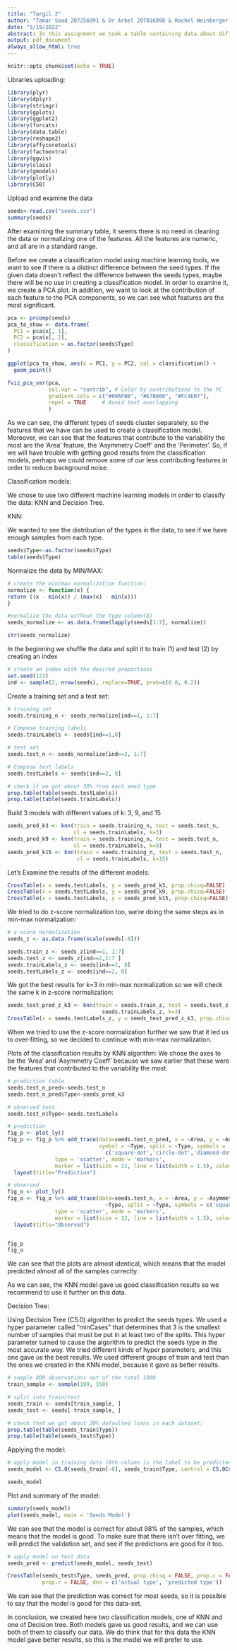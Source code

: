 ---
title: "Targil 2"
author: "Tamar Saad 207256991 & Or Arbel 207016098 & Rachel Weinberger 208812628"
date: "5/19/2022"
abstract: In this assignment we took a table containing data about different types of seeds, and we wanted to use the data in order to create a machine learning model that will classify seeds by their type.
output: pdf_document
always_allow_html: true
---

```{r setup, include=FALSE}
knitr::opts_chunk$set(echo = TRUE)
```

Libraries uploading:
```{r workspace, results='hide', message=FALSE, warning=FALSE}
library(plyr)
library(dplyr)
library(stringr)
library(gplots)
library(ggplot2)
library(forcats)
library(data.table)
library(reshape2)
library(affycoretools)
library(factoextra)
library(ggvis)
library(class)
library(gmodels)
library(plotly)
library(C50)

```

Upload and examine the data
```{r}
seeds<-read.csv("seeds.csv")
summary(seeds)
```

After examining the summary table, it seems there is no need in cleaning the data or normalizing one of the features. All the features are numeric, and all are in a standard range.

Before we create a classification model using machine learning tools, we want to see if there is a distinct difference between the seed types. If the given data doesn't reflect the difference between the seeds types, maybe there will be no use in creating a classification model. In order to examine it, we create a PCA plot.
In addition, we want to look at the contribution of each feature to the PCA components, so we can see what features are the most significant.
```{r}
pca <- prcomp(seeds)
pca_to_show <- data.frame(
  PC1 = pca$x[, 1],
  PC2 = pca$x[, 2],
  classification = as.factor(seeds$Type)
)

ggplot(pca_to_show, aes(x = PC1, y = PC2, col = classification)) +
  geom_point()

fviz_pca_var(pca,
             col.var = "contrib", # Color by contributions to the PC
             gradient.cols = c("#00AFBB", "#E7B800", "#FC4E07"),
             repel = TRUE     # Avoid text overlapping
             )


```
As we can see, the different types of seeds cluster separately, so the features that we have can be used to create a classification model.
Moreover, we can see that the features that contribute to the variability the most are the 'Area' feature, the 'Asymmetry Coeff' and the 'Perimeter'. So, if we will have trouble with getting good results from the classification models, perhaps we could remove some of our less contributing features in order to reduce background noise.



Classification models:

We chose to use two different machine learning models in order to classify the data: KNN and Decision Tree.



KNN:


We wanted to see the distribution of the types in the data, to see if we have enough samples from each type.
```{r}
seeds$Type<-as.factor(seeds$Type)
table(seeds$Type)
```

Normalize the data by MIN/MAX:

```{r}
# create the min/max normalization function:
normalize <- function(x) {
return ((x - min(x)) / (max(x) - min(x)))
}

#normalize the data without the type column(8)
seeds_normalize <- as.data.frame(lapply(seeds[1:7], normalize))

str(seeds_normalize)
```

In the beginning we shuffle the data and split it to train (1) and test (2) by creating an index

```{r}
# create an index with the desired proportions
set.seed(123)
ind <- sample(2, nrow(seeds), replace=TRUE, prob=c(0.8, 0.2))
```

Create a training set and a test set:

```{r}
# training set
seeds.training_n <- seeds_normalize[ind==1, 1:7]

# Compose training labels
seeds.trainLabels <- seeds[ind==1,8]

# test set
seeds.test_n <- seeds_normalize[ind==2, 1:7]

# Compose test labels
seeds.testLabels <- seeds[ind==2, 8]

# check if we got about 30% from each seed type
prop.table(table(seeds.testLabels))
prop.table(table(seeds.trainLabels))
```

Build 3 models with different values of k: 3, 9, and 15

```{r}

seeds_pred_k3 <- knn(train = seeds.training_n, test = seeds.test_n,
                     cl = seeds.trainLabels, k=3)
seeds_pred_k9 <- knn(train = seeds.training_n, test = seeds.test_n,
                     cl = seeds.trainLabels, k=9)
seeds_pred_k15 <- knn(train = seeds.training_n, test = seeds.test_n,
                      cl = seeds.trainLabels, k=15)

```

Let's Examine the results of the different models:

```{r}

CrossTable(x = seeds.testLabels, y = seeds_pred_k3, prop.chisq=FALSE)
CrossTable(x = seeds.testLabels, y = seeds_pred_k9, prop.chisq=FALSE)
CrossTable(x = seeds.testLabels, y = seeds_pred_k15, prop.chisq=FALSE)
```

We tried to do z-score normalization too, we're doing the same steps as in min-max normalization:
 
```{r}
# z-score normalization
seeds_z <- as.data.frame(scale(seeds[-8]))

seeds.train_z <- seeds_z[ind==1, 1:7]
seeds.test_z <- seeds_z[ind==2,1:7 ]
seeds.trainLabels_z <- seeds[ind==1, 8]
seeds.testLabels_z <- seeds[ind==2, 8]
```

We got the best results for k=3 in min-max normalization so we will check the same k in z-score normalization:

```{r}
seeds_test_pred_z_k3 <- knn(train = seeds.train_z, test = seeds.test_z, cl = 
                              seeds.trainLabels_z, k=3)
CrossTable(x = seeds.testLabels_z, y = seeds_test_pred_z_k3, prop.chisq=FALSE)

```
When we tried to use the z-score normalization further we saw that it led us to over-fitting, so we decided to continue with min-max normalization.
 
Plots of the classification results by KNN algorithm:
We chose the axes to be the 'Area' and 'Asymmetry Coeff' because we saw earlier that these were the features that contributed to the variability the most.
 
```{r}
# prediction table
seeds.test_n_pred<-seeds.test_n
seeds.test_n_pred$Type<-seeds_pred_k3

# observed test
seeds.test_n$Type<-seeds.testLabels

# prediction
fig_p <- plot_ly() 
fig_p <- fig_p %>% add_trace(data=seeds.test_n_pred, x = ~Area, y = ~Asymmetry.Coeff, 
                             symbol = ~Type, split = ~Type, symbols = 
                               c('square-dot','circle-dot','diamond-dot'),
               type = 'scatter', mode = 'markers',  
               marker = list(size = 12, line = list(width = 1.5), color = 'lightyellow'))%>% 
  layout(title="Prediction")

# observed
fig_o <- plot_ly()
fig_o <- fig_o %>% add_trace(data=seeds.test_n, x = ~Area, y = ~Asymmetry.Coeff, symbol = 
                               ~Type, split = ~Type, symbols = c('square','circle','diamond'),
               type = 'scatter', mode = 'markers',  
               marker = list(size = 12, line = list(width = 1.5), color = 'lightyellow'))%>% 
  layout(title="Observed")


fig_p
fig_o

```

We can see that the plots are almost identical, which means that the model predicted almost all of the samples correctly.


As we can see, the KNN model gave us good classification results so we recommend to use it further on this data.
 
 
 
 
 Decision Tree:
 
 
Using Decision Tree (C5.0) algorithm to predict the seeds types. 
We used a hyper parameter called "minCases" that determines that 3 is the
smallest number of samples that must be put in at least two of the splits.
This hyper parameter turned to cause the algorithm to predict the seeds type
in the most accurate way. We tried different kinds of hyper parameters, and this one gave us the best results.
We used different groups of train and test than the ones we created in the KNN model, because it gave as better results.

```{r}
# sample 800 observations out of the total 1000
train_sample <- sample(199, 150)

# split into train/test
seeds_train <- seeds[train_sample, ]
seeds_test <- seeds[-train_sample, ]

# check that we got about 30% defaulted loans in each dataset:
prop.table(table(seeds_train$Type))
prop.table(table(seeds_test$Type))
```

Applying the model:

```{r}
# apply model in training data (8th column is the label to be predicted)
seeds_model <- C5.0(seeds_train[-8], seeds_train$Type, control = C5.0Control(minCases  = 3))

seeds_model
```
Plot and summary of the model:

```{r}
summary(seeds_model)
plot(seeds_model, main = 'Seeds Model')

```

We can see that the model is correct for about 98% of the samples, which means that the model is good.
To make sure that there isn't over fitting, we will predict the validation set, 
and see if the predictions are good for it too.

```{r}
# apply model on test data
seeds_pred <- predict(seeds_model, seeds_test)

CrossTable(seeds_test$Type, seeds_pred, prop.chisq = FALSE, prop.c = FALSE, 
           prop.r = FALSE, dnn = c('actual type', 'predicted type'))
```

We can see that the prediction was correct for most seeds, 
so it is possible to say that the model is good for this data-set.

In conclusion, we created here two classification models, one of KNN and one of Decision tree.
Both models gave us good results, and we can use both of them to classify our data.
We do think that for this data the KNN model gave better results, so this is the model we will prefer to use.
